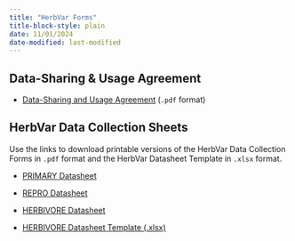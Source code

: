 ```yaml
---
title: "HerbVar Forms"
title-block-style: plain
date: 11/01/2024
date-modified: last-modified
---
```


## Data-Sharing & Usage Agreement {#sec-forms}

- [Data-Sharing and Usage Agreement](https://github.com/HerbVar-Network/herbvar_manual/blob/ad6b9a4362eac2256d1beb23824cc3aa9206d17c/forms/HerbVar-DataSharingContract-D5.pdf) (`.pdf` format)

## HerbVar Data Collection Sheets 

Use the links to download printable versions of the HerbVar Data Collection Forms in `.pdf` format and the HerbVar Datasheet Template in `.xlsx` format.

- [PRIMARY Datasheet](https://github.com/HerbVar-Network/herbvar_manual/blob/ad6b9a4362eac2256d1beb23824cc3aa9206d17c/forms/HV_PRIMARY_Datasheet.pdf)

- [REPRO Datasheet](https://github.com/HerbVar-Network/herbvar_manual/blob/ad6b9a4362eac2256d1beb23824cc3aa9206d17c/forms/HV_REPRO_Datasheet.pdf)

- [HERBIVORE Datasheet](https://github.com/HerbVar-Network/herbvar_manual/blob/ad6b9a4362eac2256d1beb23824cc3aa9206d17c/forms/HV_HERBIVORE_Datasheet.pdf)

- [HERBIVORE Datasheet Template (.xlsx)](https://github.com/HerbVar-Network/herbvar_manual/blob/ad6b9a4362eac2256d1beb23824cc3aa9206d17c/forms/HerbVar_Datasheet_Template.xlsx)

